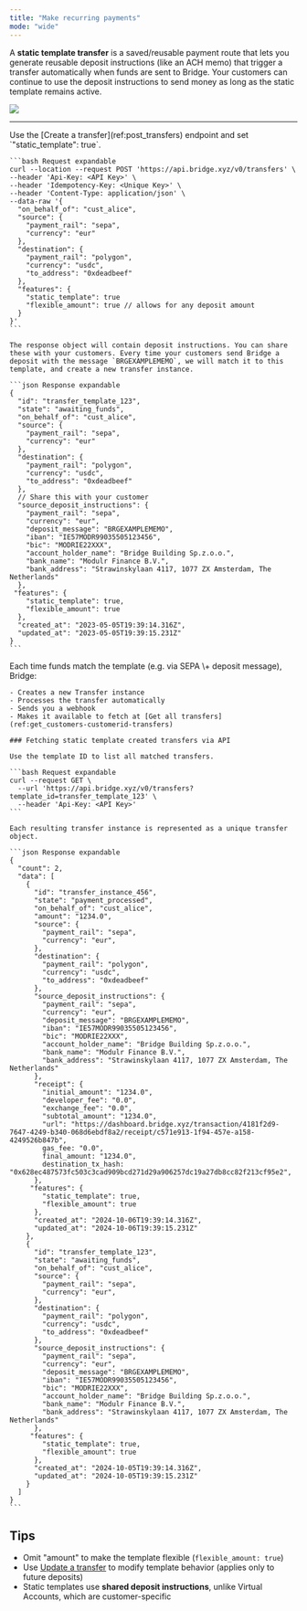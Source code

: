 ```yaml
---
title: "Make recurring payments"
mode: "wide"
---
```


A **static template transfer** is a saved/reusable payment route that lets you generate reusable deposit instructions (like an ACH memo) that trigger a transfer automatically when funds are sent to Bridge. Your customers can continue to use the deposit instructions to send money as long as the static template remains active.

![](https://files.readme.io/90b7930e8ce414f975cccda396c27b11b574bc04d5d29bf43e54632d0faf7372-image.png)

---

<Steps>
  <Step title="Step 1: Create a Static Template" titleSize="h2">
    Use the [Create a transfer](ref:post_transfers) endpoint and set `"static_template": true`.

    ```bash Request expandable
    curl --location --request POST 'https://api.bridge.xyz/v0/transfers' \
    --header 'Api-Key: <API Key>' \
    --header 'Idempotency-Key: <Unique Key>' \
    --header 'Content-Type: application/json' \
    --data-raw '{
      "on_behalf_of": "cust_alice",
      "source": {
        "payment_rail": "sepa",
        "currency": "eur"
      },
      "destination": {
        "payment_rail": "polygon",
        "currency": "usdc",
        "to_address": "0xdeadbeef"
      },
      "features": {
      	"static_template": true
        "flexible_amount": true // allows for any deposit amount
      }
    }'
    ```

    The response object will contain deposit instructions. You can share these with your customers. Every time your customers send Bridge a deposit with the message `BRGEXAMPLEMEMO`, we will match it to this template, and create a new transfer instance.

    ```json Response expandable
    {
      "id": "transfer_template_123",
      "state": "awaiting_funds",
      "on_behalf_of": "cust_alice",
      "source": {
        "payment_rail": "sepa",
        "currency": "eur"
      },
      "destination": {
        "payment_rail": "polygon",
        "currency": "usdc",
        "to_address": "0xdeadbeef"
      },
      // Share this with your customer
      "source_deposit_instructions": {
        "payment_rail": "sepa",
        "currency": "eur",
        "deposit_message": "BRGEXAMPLEMEMO",
        "iban": "IE57MODR99035505123456",
        "bic": "MODRIE22XXX",
        "account_holder_name": "Bridge Building Sp.z.o.o.",
        "bank_name": "Modulr Finance B.V.",
        "bank_address": "Strawinskylaan 4117, 1077 ZX Amsterdam, The Netherlands"
      },
     "features": {
        "static_template": true,
        "flexible_amount": true
      },
      "created_at": "2023-05-05T19:39:14.316Z",
      "updated_at": "2023-05-05T19:39:15.231Z"
    }
    ```
  </Step>
  <Step title="Step 2: Customer sends funds" titleSize="h2">
    Each time funds match the template (e.g. via SEPA \+ deposit message), Bridge:

    - Creates a new Transfer instance
    - Processes the transfer automatically
    - Sends you a webhook
    - Makes it available to fetch at [Get all transfers](ref:get_customers-customerid-transfers)

    ### Fetching static template created transfers via API

    Use the template ID to list all matched transfers.

    ```bash Request expandable
    curl --request GET \
      --url 'https://api.bridge.xyz/v0/transfers?template_id=transfer_template_123' \
      --header 'Api-Key: <API Key>'
    ```

    Each resulting transfer instance is represented as a unique transfer object.

    ```json Response expandable
    {
      "count": 2,
      "data": [
        {
          "id": "transfer_instance_456",
          "state": "payment_processed",
          "on_behalf_of": "cust_alice",
          "amount": "1234.0",
          "source": {
            "payment_rail": "sepa",
            "currency": "eur",
          },
          "destination": {
            "payment_rail": "polygon",
            "currency": "usdc",
            "to_address": "0xdeadbeef"
          },
          "source_deposit_instructions": {
            "payment_rail": "sepa",
            "currency": "eur",
            "deposit_message": "BRGEXAMPLEMEMO",
            "iban": "IE57MODR99035505123456",
            "bic": "MODRIE22XXX",
            "account_holder_name": "Bridge Building Sp.z.o.o.",
            "bank_name": "Modulr Finance B.V.",
            "bank_address": "Strawinskylaan 4117, 1077 ZX Amsterdam, The Netherlands"
          },
          "receipt": {
            "initial_amount": "1234.0",
            "developer_fee": "0.0",
            "exchange_fee": "0.0",
            "subtotal_amount": "1234.0",
            "url": "https://dashboard.bridge.xyz/transaction/4181f2d9-7647-4249-b340-068d6ebdf8a2/receipt/c571e913-1f94-457e-a158-4249526b847b",
            gas_fee: "0.0",
            final_amount: "1234.0",
            destination_tx_hash: "0x628ec487573fc503c3cad909bcd271d29a906257dc19a27db8cc82f213cf95e2",
          },
         "features": {
            "static_template": true,
            "flexible_amount": true
          },
          "created_at": "2024-10-06T19:39:14.316Z",
          "updated_at": "2024-10-06T19:39:15.231Z"
        },
        {
          "id": "transfer_template_123",
          "state": "awaiting_funds",
          "on_behalf_of": "cust_alice",
          "source": {
            "payment_rail": "sepa",
            "currency": "eur",
          },
          "destination": {
            "payment_rail": "polygon",
            "currency": "usdc",
            "to_address": "0xdeadbeef"
          },
          "source_deposit_instructions": {
            "payment_rail": "sepa",
            "currency": "eur",
            "deposit_message": "BRGEXAMPLEMEMO",
            "iban": "IE57MODR99035505123456",
            "bic": "MODRIE22XXX",
            "account_holder_name": "Bridge Building Sp.z.o.o.",
            "bank_name": "Modulr Finance B.V.",
            "bank_address": "Strawinskylaan 4117, 1077 ZX Amsterdam, The Netherlands"
          },
         "features": {
            "static_template": true,
            "flexible_amount": true
          },
          "created_at": "2024-10-05T19:39:14.316Z",
          "updated_at": "2024-10-05T19:39:15.231Z"
        }
      ]
    }
    ```
  </Step>
</Steps>

## Tips

- Omit "amount" to make the template flexible (`flexible_amount: true`)
- Use [Update a transfer](ref:put_transfers-transferid) to modify template behavior (applies only to future deposits)
- Static templates use **shared deposit instructions**, unlike Virtual Accounts, which are customer-specific